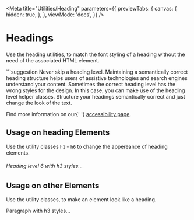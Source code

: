 
<Meta
  title="Utilities/Heading"
  parameters={{
    previewTabs: {
      canvas: {
        hidden: true,
      },
    },
    viewMode: 'docs',
  }}
/>

# Headings

<p className="lead">
  Use the heading utilities, to match the font styling of a heading without the need of the
  associated HTML element.
</p>

<div className="alert alert-warning">
  <p>
    ```suggestion
    Never skip a heading level. Maintaining a semantically correct heading structure helps users of assistive technologies and search engines understand your content. Sometimes the correct heading level has the wrong styles for the design. In this case, you can make use of the heading level helper classes. Structure your headings semantically correct and just change the look of the text.
  </p>
  <p>
    Find more information on our{' '}
    <a href="/?path=/docs/foundations-accessibility--page">accessibility page</a>.
  </p>
</div>

## Usage on heading Elements

Use the utility classes `h1` - `h6` to change the appereance of heading elements.

<Canvas withSource="open">
  <Story name="Heading Elements">
    <h6 className="h3">Heading level 6 with h3 styles...</h6>
  </Story>
</Canvas>

## Usage on other Elements

Use the utility classes, to make an element look like a heading.

<Canvas withSource="open">
  <Story name="Non Heading Elements">
    <p className="h3">Paragraph with h3 styles...</p>
  </Story>
</Canvas>
